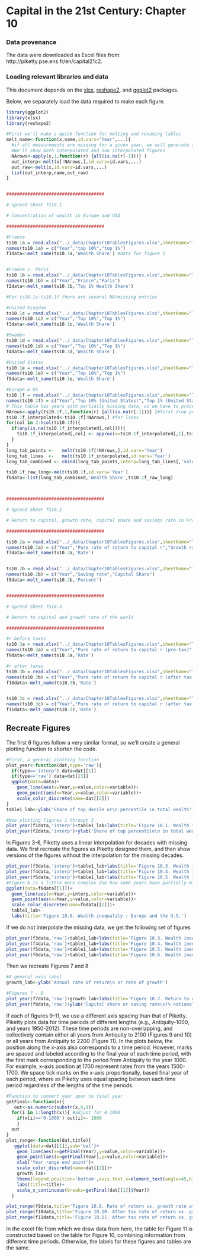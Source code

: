 Capital in the 21st Century: Chapter 10
========================================================

### Data provenance

The data were downloaded as Excel files from: http://piketty.pse.ens.fr/en/capital21c2. 

### Loading relevant libraries and data

This document depends on the [xlsx](http://cran.r-project.org/web/packages/xlsx/index.html), [reshape2](http://cran.r-project.org/web/packages/reshape2/index.html), and [ggplot2](http://cran.r-project.org/web/packages/ggplot2/index.html) packages.

Below, we separately load the data required to make each figure.




```r
library(ggplot2)
library(xlsx)
library(reshape2)

#First we'll make a quick function for melting and renaming tables
melt_name<-function(x,name,id.vars="Year",...){
  #if all measurements are missing for a given year, we will generate a versionof the figure with interpolations for that year.
  #We'll show both interpolated and non interpolated figures
  NArows<-apply(x,1,function(r) {all(is.na(r[-1]))} )
  out_interp<-melt(x[!NArows,],id.vars=id.vars,...)
  out_raw<-melt(x,id.vars=id.vars,...)
  list(out_interp,name,out_raw)
}


#####################################

# Spread Sheet TS10.1

# Concentration of wealth in Europe and USA

#####################################

#France
ts10.1a = read.xlsx("../_data/Chapter10TablesFigures.xlsx",sheetName="TS10.1",rowIndex=6:26,colIndex=1:3,header=FALSE)
names(ts10.1a) = c("Year","top 10%","top 1%")
f1data<-melt_name(ts10.1a,'Wealth Share') #data for figure 1


#France v. Paris
ts10.1b = read.xlsx("../_data/Chapter10TablesFigures.xlsx",sheetName="TS10.1",rowIndex=6:26,colIndex=c(1,3,5),header=FALSE)
names(ts10.1b) = c("Year","France","Paris")
f2data<-melt_name(ts10.1b,'Top 1% Wealth Share')

#For ts10.1c-ts10.1f there are several NA/missing entries

#United Kingdom
ts10.1c = read.xlsx("../_data/Chapter10TablesFigures.xlsx",sheetName="TS10.1",rowIndex=6:26,colIndex=c(1,6,7),header=FALSE)
names(ts10.1c) = c("Year","Top 10%","Top 1%")
f3data<-melt_name(ts10.1c,'Wealth Share')

#Sweden
ts10.1d = read.xlsx("../_data/Chapter10TablesFigures.xlsx",sheetName="TS10.1",rowIndex=6:26,colIndex=c(1,12:13),header=FALSE)
names(ts10.1d) = c("Year","Top 10%","Top 1%")
f4data<-melt_name(ts10.1d,'Wealth Share')

#United States
ts10.1e = read.xlsx("../_data/Chapter10TablesFigures.xlsx",sheetName="TS10.1",rowIndex=6:26,colIndex=c(1,9:10),header=FALSE)
names(ts10.1e) = c("Year","Top 10%","Top 1%")
f5data<-melt_name(ts10.1e,'Wealth Share')

#Europe & US
ts10.1f = read.xlsx("../_data/Chapter10TablesFigures.xlsx",sheetName="TS10.1",rowIndex=6:26,colIndex=c(1,9:10,15:16),header=FALSE)
names(ts10.1f) = c("Year","Top 10% (United States)","Top 1% (United States)","Top 10% (Europe)","Top 1% (Europe)")
# This table has years with partially missing data, so we have to process it differently.
NArows<-apply(ts10.1f,1,function(r) {all(is.na(r[-1]))} )#first drop years with no data.
ts10.1f_interpolated<-ts10.1f[!NArows,] #for lines
for(col in 2:ncol(ts10.1f)){
  if(any(is.na(ts10.1f_interpolated[,col]))){
    ts10.1f_interpolated[,col] <- approx(x=ts10.1f_interpolated[,1],ts10.1f_interpolated[,col],xout=ts10.1f_interpolated[,1])$y
  }
}
long_tab_points <-   melt(ts10.1f[!NArows,],id.vars='Year')
long_tab_lines  <-   melt(ts10.1f_interpolated,id.vars='Year')
long_tab_combined <- cbind(long_tab_points,interp=long_tab_lines[,'value'])

ts10.1f_raw_long<-melt(ts10.1f,id.vars='Year')
f6data<-list(long_tab_combined,'Wealth Share',ts10.1f_raw_long)



#####################################

# Spread Sheet TS10.2

# Return to capital, growth rate, capital share and savings rate in France

#####################################

ts10.2a = read.xlsx("../_data/Chapter10TablesFigures.xlsx",sheetName="TS10.2",rowIndex=10:19,colIndex=c(1,4,6),header=FALSE)
names(ts10.2a) = c("Year","Pure rate of return to capital r","Growth rate of national income g")
f7data<-melt_name(ts10.2a,'Rate')


ts10.2b = read.xlsx("../_data/Chapter10TablesFigures.xlsx",sheetName="TS10.2",rowIndex=10:19,colIndex=c(1:3),header=FALSE)
names(ts10.2b) = c("Year","Saving rate","Capital Share")
f8data<-melt_name(ts10.2b,'Percent')


#####################################

# Spread Sheet TS10.3

# Return to capital and growth rate of the world

#####################################

#r before taxes
ts10.3a = read.xlsx("../_data/Chapter10TablesFigures.xlsx",sheetName="TS10.3",rowIndex=7:15,colIndex=c(1,2,4),header=FALSE)
names(ts10.3a) = c("Year","Pure rate of return to capital r (pre-tax)","Growth rate of world output g")
f9data<-melt_name(ts10.3a,'Rate')

#r after taxes
ts10.3b = read.xlsx("../_data/Chapter10TablesFigures.xlsx",sheetName="TS10.3",rowIndex=7:15,colIndex=c(1,3,4),header=FALSE)
names(ts10.3b) = c("Year","Pure rate of return to capital r (after tax and capital losses)","Growth rate of world output g")
f10data<-melt_name(ts10.3b,'Rate')


ts10.3c = read.xlsx("../_data/Chapter10TablesFigures.xlsx",sheetName="TS10.3",rowIndex=7:14,colIndex=c(6,8:9),header=FALSE)
names(ts10.3c) = c("Year","Pure rate of return to capital r (after tax and capital losses)","Growth rate of world output g")
f11data<-melt_name(ts10.3c,'Rate')

```


## Recreate Figures


The first 6 figures follow a very similar format, so we'll create a general plotting function to shorten the code.

```r
#First, a general plotting function
plot_year<-function(dat,type='raw'){
  if(type=='interp') data=dat[[1]]
  if(type=='raw') data=dat[[3]]
  ggplot(data=data)+
    geom_line(aes(x=Year,y=value,color=variable))+
    geom_point(aes(x=Year,y=value,color=variable))+
    scale_color_discrete(name=dat[[2]])
}
table1_lab<-ylab('Share of top decile or\n percentile in total wealth')

#Now plotting figures 1 through 3
plot_year(f1data,'interp')+table1_lab+labs(title='Figure 10.1. Wealth inequality in France')
plot_year(f2data,'interp')+ylab('Share of top percentile\n in total wealth')+labs(title='Figure 10.2. Wealth inequality : Paris vs. France')
```

In Figures 3-6, Piketty uses a linear interpolation for decades with missing data. We first recreate the figures as Piketty designed them, and then show versions of the figures without the interpolation for the missing decades.

```r
plot_year(f3data,'interp')+table1_lab+labs(title='Figure 10.3. Wealth inequality in Britain')
plot_year(f4data,'interp')+table1_lab+labs(title='Figure 10.4. Wealth inequality in Sweden')
plot_year(f5data,'interp')+table1_lab+labs(title='Figure 10.5. Wealth inequality in the U.S.')
#Figure 6 is a little more complex due how some years have partially missing data.
ggplot(data=f6data[[1]])+
  geom_line(aes(x=Year,y=interp,color=variable))+
  geom_point(aes(x=Year,y=value,color=variable))+
  scale_color_discrete(name=f6data[[2]])+
  table1_lab+
  labs(title='Figure 10.6. Wealth inequality : Europe and the U.S.')

```

If we do not interpolate the missing data, we get the following set of figures

```r
plot_year(f3data,'raw')+table1_lab+labs(title='Figure 10.3. Wealth inequality in Britain (without interpolation)')
plot_year(f4data,'raw')+table1_lab+labs(title='Figure 10.4. Wealth inequality in Sweden (without interpolation)')
plot_year(f5data,'raw')+table1_lab+labs(title='Figure 10.5. Wealth inequality in the U.S.  (without interpolation)')
plot_year(f6data,'raw')+table1_lab+labs(title='Figure 10.6. Wealth inequality : Europe and the U.S.\n (without interpolation)')
```



Then we recreate Figures 7 and 8

```r

#A general axis label
growth_lab<-ylab('Annual rate of return\n or rate of growth')

#Figures 7 - 8
plot_year(f7data,'raw')+growth_lab+labs(title='Figure 10.7. Return to capital and growth: France')
plot_year(f8data,'raw')+ylab('Capital share or saving rate\n(% national income)')+labs(title='Figure 10.8. Capital share and saving rate: France')+theme(legend.title=element_blank())
```

If each of figures 9-11, we use a different axis spacing than that of Piketty. Piketty plots data for time periods of different lengths (e.g., Antiquity-1000, and years 1950-2012). These time periods are non-overlapping, and collectively contain either all years from Antiquity to 2100 (Figures 9 and 10) or all years from Antiquity to 2200 (Figure 11). In the plots below, the position along the x-axis also corresponds to a time period. However, marks are spaced and labeled according to the final year of each time period, with the first mark corresponding to the period from Antiquity to the year 1000. For example, x-axis position at 1700 represent rates from the years 1500-1700. We space tick marks on the x-axis proportionally, based final year of each period, where as Piketty uses equal spacing between each time period regardless of the lengths of the time periods.

```r
#Function to convert year span to final year
getFinal<-function(x){
   out<-as.numeric(substr(x,6,9))
  for(i in 1:length(x)){ #adjust for 0-1000
    if(x[i]=='0-1000') out[i]<- 1000
    }
  out
}
plot_range<-function(dat,title){
   ggplot(data=dat[[1]],sub='bel')+
    geom_line(aes(x=getFinal(Year),y=value,color=variable))+
    geom_point(aes(x=getFinal(Year),y=value,color=variable))+
    xlab('Year range end point')+
    scale_color_discrete(name=dat[[2]])+
    growth_lab+
    theme(legend.position='bottom',axis.text.x=element_text(angle=45,hjust=1))+
    labs(title=title)+
    scale_x_continuous(breaks=getFinal(dat[[1]]$Year))
  }

plot_range(f9data,title='Figure 10.9. Rate of return vs. growth rate at world level,\n from Antiquity until 2100')
plot_range(f10data,title='Figure 10.10. After tax rate of return vs. growth at the world level,\n from Antiquity until 2100')
plot_range(f11data,title='Figure 10.11. After tax rate of return vs. growth at the world level,\n from Antiquity until 2200')
```



In the excel file from which we draw data from here, the table for Figure 11 is constructed based on the table for Figure 10, combining information from different time periods. Otherwise, the labels for these figures and tables are the same.




